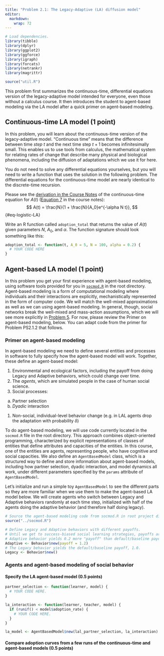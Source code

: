 ```yaml
---
title: "Problem 2.1: The Legacy-Adaptive (LA) diffusion model"
editor: 
  markdown: 
    wrap: 72
---
```


```r

# Load dependencies.
library(tibble)
library(dplyr)
library(ggplot2)
library(ggforce)
library(igraph)
library(forcats)
library(netrankr)
library(magrittr)

source("util.R")
```

This problem first summarizes the continuous-time, differential
equations version of the legacy-adaptive model intended for everyone,
even those without a calculus course. It then introduces the student to
agent-based modeling via the LA model after a quick primer on
agent-based modeling.

## Continuous-time LA model (1 point)

In this problem, you will learn about the continuous-time version of the
legacy-adaptive model. "Continuous time" means that the difference
between time *step* $t$ and the next time step $t+1$ becomes
infinitesimally small. This enables us to use tools from calculus, the
mathematical system for relating rates of change that describe many
physical and biological phenomena, including the diffusion of
adaptations which we use it for here.

You do not need to solve any differential equations yourselves, but you
will need to write a function that uses the solution in the following
problem. The differential equations for the continuous-time model are
nearly identical to the discrete-time recursion. 

Please see the [derivation in the Course Notes](https://mt.digital/teaching/CSS4S/notes/#legacy-adapt) of the continuous-time equation for $A(t)$ ([Equation 7](https://mt.digital/teaching/CSS4S/notes/#eq-logistic-LA) in the course notes):
$$
A(t) = \frac{N}{1 + \frac{N}{A_0}e^{-\alpha N t}},
$$ {#eq-logistic-LA}

Write an R function called `adoption_total` that returns the value of $A(t)$ given parameters $N$, $A_0$, and $\alpha$. The function signature should look something like this:

```r
adoption_total <- function(t, A_0 = 5, N = 100, alpha = 0.2) {
  # YOUR CODE HERE
}
```

## Agent-based LA model (1 point)

In this problem you get your first experience with agent-based modeling,
using software tools provided for you in [`socmod.R`](../socmod.R) in
the root directory. Agent-based modeling is a form of computational
modeling where individuals and their interactions are explicitly,
mechanistically represented in the form of computer code. We will match
the well-mixed approximations as well as we can using agent-based
modeling. In general, though, social networks break the well-mixed and
mass-action assumptions, which we will see more explicitly in [Problem
5](5_AdoptionProbabilities.html). For now, please review the Primer on
agent-based modeling, below. You can adapt code from the primer for
Problem PS2.1.2 that follows.

### Primer on agent-based modeling

In agent-based modeling we need to define several entities and processes
in software to fully specify how the agent-based model will work.
Together, these define an agent-based model: 

1. Environmental and ecological factors, including the payoff from doing Legacy and Adaptive behaviors, which could change over time. 
1. The *agents*, which are simulated people in the case of human social science. 
1. Social processes: 
  a. Partner selection  
  b. *Dyadic* interaction 
1. Non-social, individual-level behavior change (e.g. in LAL agents drop the adaptation with probability $\delta$)

To do agent-based modeling, we will use code currently located in the
`socmod.R` file in the root directory. This approach combines
object-oriented programming, characterized by explicit representations
of classes of entities that define attributes and capacities of the
entities. In this course, one of the entities are agents, representing
people, who have cognitive and social capacities. We also define an
`AgentBasedModel` class, which is a structured way to define and store
information about agent-based models, including how partner selection,
dyadic interaction, and model dynamics all work, under different
parameters specified by the `params` attribute of `AgentBasedModel`.

Let's initialize and run a simple toy `AgentBasedModel` to see the
different parts so they are more familiar when we use them to make the
agent-based LA model below. We will create agents who switch between
Legacy and Adaptive behaviors randomly at each time step, initialized
with half of the agents doing the adaptive behavior (and therefore half
doing legacy).

```r
# Source the agent-based modeling code from socmod.R in root project directory.
source("../socmod.R")

# Define Legacy and Adaptive behaviors with different payoffs.
# Until we get to success-biased social learning strategies, payoffs are irrelevant.
# Adaptive behavior yields 0.2 more "payoff" than default/baseline payoff 1.0.
Adaptive <- Behavior$new(payoff = 1.2)  
# The Legacy behavior yields the default/baseline payoff, 1.0.
Legacy <- Behavior$new() 


```

### Agents and agent-based modeling of social behavior


#### Specify the LA agent-based model (0.5 points)

```r
partner_selection <- function(learner, model) {
  # YOUR CODE HERE.
}

la_interaction <- function(learner, teacher, model) {
  if (runif() < model$adoption_rate) {
    # YOUR CODE HERE.
  }
}

la_model <- AgentBasedModel$new(lal_partner_selection, la_interaction)
```

#### Compare adoption curves from a few runs of the continuous-time and agent-based models (0.5 points)



